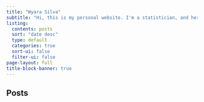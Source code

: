 ---
title: "Wyara Silva"
subtitle: "Hi, this is my personal website. I'm a statistician, and here I will post some works, tests and other things that I did and will do during my academic life"
listing:
  contents: posts
  sort: "date desc"
  type: default
  categories: true
  sort-ui: false
  filter-ui: false
page-layout: full
title-block-banner: true
---

## Posts
